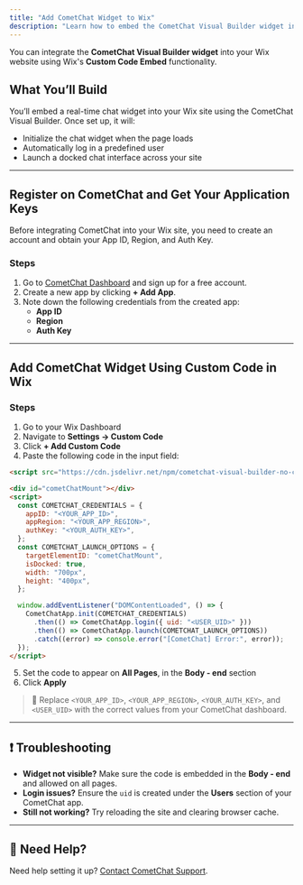 ```yaml
---
title: "Add CometChat Widget to Wix"
description: "Learn how to embed the CometChat Visual Builder widget into your Wix website using custom code embedding."
---
```


You can integrate the **CometChat Visual Builder widget** into your Wix website using Wix's **Custom Code Embed** functionality.

## **What You’ll Build**

You’ll embed a real-time chat widget into your Wix site using the CometChat Visual Builder. Once set up, it will:
- Initialize the chat widget when the page loads
- Automatically log in a predefined user
- Launch a docked chat interface across your site

---

## **Register on CometChat and Get Your Application Keys**

Before integrating CometChat into your Wix site, you need to create an account and obtain your App ID, Region, and Auth Key.

### **Steps**

1. Go to [CometChat Dashboard](https://app.cometchat.com/) and sign up for a free account.
2. Create a new app by clicking **+ Add App**.
3. Note down the following credentials from the created app:
   - **App ID**
   - **Region**
   - **Auth Key**

---

## **Add CometChat Widget Using Custom Code in Wix**

### **Steps**

1. Go to your Wix Dashboard
2. Navigate to **Settings → Custom Code**
3. Click **+ Add Custom Code**
4. Paste the following code in the input field:

```html
<script src="https://cdn.jsdelivr.net/npm/cometchat-visual-builder-no-code@latest/dist/main.js" defer></script>

<div id="cometChatMount"></div>
<script>
  const COMETCHAT_CREDENTIALS = {
    appID: "<YOUR_APP_ID>",
    appRegion: "<YOUR_APP_REGION>",
    authKey: "<YOUR_AUTH_KEY>",
  };
  const COMETCHAT_LAUNCH_OPTIONS = {
    targetElementID: "cometChatMount",
    isDocked: true,
    width: "700px",
    height: "400px",
  };

  window.addEventListener("DOMContentLoaded", () => {
    CometChatApp.init(COMETCHAT_CREDENTIALS)
      .then(() => CometChatApp.login({ uid: "<USER_UID>" }))
      .then(() => CometChatApp.launch(COMETCHAT_LAUNCH_OPTIONS))
      .catch((error) => console.error("[CometChat] Error:", error));
  });
</script>
```

5. Set the code to appear on **All Pages**, in the **Body - end** section
6. Click **Apply**

> 📝 Replace `<YOUR_APP_ID>`, `<YOUR_APP_REGION>`, `<YOUR_AUTH_KEY>`, and `<USER_UID>` with the correct values from your CometChat dashboard.

---

## ❗ Troubleshooting

- **Widget not visible?** Make sure the code is embedded in the **Body - end** and allowed on all pages.
- **Login issues?** Ensure the `uid` is created under the **Users** section of your CometChat app.
- **Still not working?** Try reloading the site and clearing browser cache.

---

## 🙋 Need Help?

Need help setting it up? [Contact CometChat Support](https://www.cometchat.com/contact).
